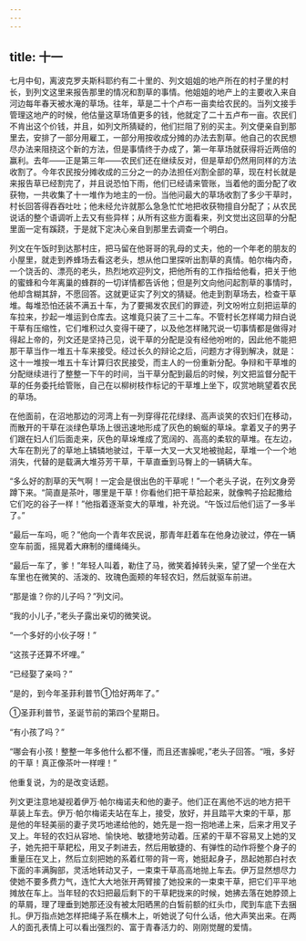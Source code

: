 ```yaml
---
---
---
```

title: 十一
---



七月中旬，离波克罗夫斯科耶约有二十里的、列文姐姐的地产所在的村子里的村长，到列文这里来报告那里的情况和割草的事情。他姐姐的地产上的主要收入来自河边每年春天被水淹的草场。往年，草是二十个卢布一亩卖给农民的。当列文接手管理这地产的时候，他估量这草场值更多的钱，他就定了二十五卢布一亩。农民们不肯出这个价钱，并且，如列文所猜疑的，他们拦阻了别的买主。列文便亲自到那里去，安排了一部分用雇工，一部分用按收成分摊的办法去割草。他自己的农民想尽办法来阻挠这个新的方法，但是事情终于办成了，第一年草场就获得将近两倍的赢利。去年——正是第三年——农民们还在继续反对，但是草却仍然用同样的方法收割了。今年农民按分摊收成的三分之一的办法担任刈割全部的草，现在村长就是来报告草已经割完了，并且说恐怕下雨，他们已经请来管账，当着他的面分配了收获物，一共收集了十一堆作为地主的一份。当他问最大的草场收割了多少干草时，村长回答得吞吞吐吐；他未经允许就那么急急忙忙地把收获物擅自分配了；从农民说话的整个语调听上去又有些异样；从所有这些方面看来，列文觉出这回草的分配里面一定有蹊跷，于是就下定决心亲自到那里去调查一个明白。

列文在午饭时到达那村庄，把马留在他哥哥的乳母的丈夫，他的一个年老的朋友的小屋里，就走到养蜂场去看这老头，想从他口里探听出割草的真情。帕尔梅内奇，一个饶舌的、漂亮的老头，热烈地欢迎列文，把他所有的工作指给他看，把关于他的蜜蜂和今年离巢的蜂群的一切详情都告诉他；但是列文向他问起割草的事情时，他却含糊其辞，不愿回答。这就更证实了列文的猜疑。他走到割草场去，检查干草堆。每堆恐怕还装不满五十车，为了要揭发农民们的罪迹，列文吩咐立刻把运草的车拉来，抄起一堆运到仓库去。这堆竟只装了三十二车。不管村长怎样竭力辩白说干草有压缩性，它们堆积过久变得干硬了，以及他怎样赌咒说一切事情都是做得对得起上帝的，列文还是坚持己见，说干草的分配是没有经他吩咐的，因此他不能把那干草当作一堆五十车来接受。经过长久的辩论之后，问题方才得到解决，就是：这十一堆按一堆五十车计算归农民接受，而主人的一份重新分配。争辩和干草堆的分配继续进行了整整一下午的时间，当干草分配到最后的时候，列文把监督分配干草的任务委托给管账，自己在以柳树枝作标记的干草堆上坐下，叹赏地眺望着农民的草场。

在他面前，在沼地那边的河湾上有一列穿得花花绿绿、高声谈笑的农妇们在移动，而散开的干草在淡绿色草场上很迅速地形成了灰色的蜿蜒的草垛。拿着叉子的男子们跟在妇人们后面走来，灰色的草垛堆成了宽阔的、高高的柔软的草堆。在左边，大车在割光了的草地上辚辚地驶过，干草一大叉一大叉地被抛起，草堆一个一个地消失，代替的是载满大堆芬芳干草，干草直垂到马臀上的一辆辆大车。

“多么好的割草的天气啊！一定会是很出色的干草呢！”一个老头子说，在列文身旁蹲下来。“简直是茶叶，哪里是干草！你看他们把干草拾起来，就像鸭子拾起撒给它们吃的谷子一样！”他指着逐渐变大的草堆，补充说。“午饭过后他们运了一多半了。”

“最后一车吗，呃？”他向一个青年农民说，那青年赶着车在他身边驶过，停在一辆空车前面，摇晃着大麻制的缰绳绳头。

“最后一车了，爹！”年轻人叫着，勒住了马，微笑着掉转头来，望了望一个坐在大车里也在微笑的、活泼的、玫瑰色面颊的年轻农妇，然后就驱车前进。

“那是谁？你的儿子吗？”列文问。

“我的小儿子，”老头子露出亲切的微笑说。

“一个多好的小伙子呀！”

“这孩子还算不坏哩。”

“已经娶了亲吗？”

“是的，到今年圣菲利普节①恰好两年了。”



①圣菲利普节，圣诞节前的第四个星期日。

“有小孩了吗？”

“哪会有小孩！整整一年多他什么都不懂，而且还害臊呢，”老头子回答。“哦，多好的干草！真正像茶叶一样哩！”

他重复说，为的是改变话题。

列文更注意地凝视着伊万·帕尔梅诺夫和他的妻子。他们正在离他不远的地方把干草装上车去。伊万·帕尔梅诺夫站在车上，接受，放好，并且踏平大束的干草，那是他的年轻美丽的妻子灵巧地递给他的，她先是一抱一抱地递上来，后来才用叉子叉上。年轻的农妇从容地、愉快地、敏捷地劳动着。压紧的干草不容易叉上她的叉子，她先把干草耙松，用叉子刺进去，然后用敏捷的、有弹性的动作将整个身子的重量压在叉上，然后立刻把她的系着红带的背一弯，她挺起身子，昂起她那白衬衣下面的丰满胸部，灵活地转动叉子，一束束干草高高地抛上车去。伊万显然想尽力使她不要多费力气，连忙大大地张开两臂接了她投来的一束束干草，把它们平平地摊放在车上。当年轻的农妇把最后剩下的干草耙拢来的时候，她拂去落在她脖颈上的草屑，理了理垂到她那还没有被太阳晒黑的白皙前额的红头巾，爬到车底下去捆扎。伊万指点她怎样把绳子系在横木上，听她说了句什么话，他大声笑出来。在两人的面孔表情上可以看出强烈的、富于青春活力的、刚刚觉醒的爱情。